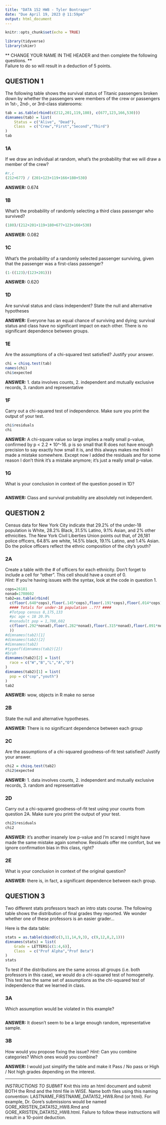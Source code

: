 ---
title: "DATA 152 HW8 - Tyler Bontrager"
date: "Due April 19, 2023 @ 11:59pm"
output: html_document
---

```{r setup, include=FALSE}
knitr::opts_chunk$set(echo = TRUE)

library(tidyverse)
library(skimr)

```

** CHANGE YOUR NAME IN THE HEADER and then complete the following questions. **  
Failure to do so will result in a deduction of 5 points.  


## QUESTION 1
The following table shows the survival status of Titanic passengers broken down by whether the passengers were members of the crew or passengers in 1st-, 2nd-, or 3rd-class staterooms:

```{r}
tab = as.table(rbind(c(212,201,119,180), c(677,123,166,530))) 
dimnames(tab) = list(
	Status = c("Alive", "Dead"),
	Class  = c("Crew","First","Second","Third")
) 
tab
```

### 1A
If we draw an individual at random, what's the probability that we will draw a member of the crew?

```{r}
#r,c
(212+677) / (201+123+119+166+180+530)
```

**ANSWER:**  0.674

### 1B
What's the probability of randomly selecting a third class passenger who survived?

```{r}
(180)/(212+201+119+180+677+123+166+530)
```

**ANSWER:**  0.082

### 1C
What's the probability of a randomly selected passenger surviving, given that the passenger was a first-class passenger?

```{r}
(1-((123)/(123+201)))
```

**ANSWER:**  0.620

### 1D
Are survival status and class independent?  State the null and alternative hypotheses

**ANSWER:**  Everyone has an equal chance of surviving and dying; survival status and class have no significant impact on each other. There is no significant dependence between groups.

### 1E
Are the assumptions of a chi-squared test satisfied?  Justify your answer.

```{r}
chi = chisq.test(tab)
names(chi)
chi$expected
```

**ANSWER:**  1. data involves counts, 2. independent and mutually exclusive records, 3. random and representative

### 1F
Carry out a chi-squared test of independence.  Make sure you print the output of your test.

```{r}
chi$residuals
chi
```

**ANSWER:**  A chi-square value so large implies a really small p-value, confirmed by p < 2.2 \* 10^-16. p is so small that R does not have enough precision to say exactly how small it is, and this always makes me think I made a mistake somewhere. Except now I added the residuals and for some reason I don't think it's a mistake anymore; it's just a really small p-value.

### 1G
What is your conclusion in context of the question posed in 1D?

```{r}

```

**ANSWER:**  Class and survival probability are absolutely not independent.


## QUESTION 2
Census data for New York City indicate that 29.2% of the under-18 population is White, 28.2% Black, 31.5% Latino, 9.1% Asian, and 2% other ethnicities.  The New York Civil Liberties Union points out that, of 26,181 police officers, 64.8% are white, 14.5% black, 19.1% Latino, and 1.4% Asian.  Do the police officers reflect the ethnic composition of the city's youth?

### 2A
Create a table with the # of officers for each ethnicity.  Don't forget to include a cell for "other".  This cell should have a count of 0.  
_Hint:_ If you're having issues with the syntax, look at the code in question 1.

```{r}
cops=26181
nonad=1708602
tab2=as.table(rbind(
  c(floor(.648*cops),floor(.145*cops),floor(.191*cops),floor(.014*cops),0),
  #### Totals for under-18 population ..??? ####
  #Totpop census 8,175,133
  #pc age < 18 20.9%
  #nonadult pop = 1,708,602
  c(floor(.292*nonad),floor(.282*nonad),floor(.315*nonad),floor(.091*nonad),floor(.02*nonad))
  ))
#dimnames(tab2)[1]
#dimnames(tab2)[2]
#dimnames(tab2)
#typeof(dimnames(tab2)[2])
#bruh
dimnames(tab2)[2] = list(
  race = c("W","B","L","A","O")
)
dimnames(tab2)[1] = list(
  pop = c("cop","youth")
)
tab2
```

**ANSWER:**  wow, objects in R make no sense

### 2B
State the null and alternative hypotheses.

**ANSWER:**  There is no significant dependence between each group

### 2C
Are the assumptions of a chi-squared goodness-of-fit test satisfied?  Justify your answer.

```{r}
chi2 = chisq.test(tab2)
chi2$expected
```

**ANSWER:**  1. data involves counts, 2. independent and mutually exclusive records, 3. random and representative 

### 2D
Carry out a chi-squared goodness-of-fit test using your counts from question 2A.  Make sure you print the output of your test.

```{r}
chi2$residuals
chi2
```

**ANSWER:**  it's another insanely low p-value and I'm scared I might have made the same mistake again somehow. Residuals offer me comfort, but we ignore confirmation bias in this class, right?

### 2E
What is your conclusion in context of the original question?

**ANSWER:**  there is, in fact, a significant dependence between each group.

## QUESTION 3
Two different stats professors teach an intro stats course.  The following table shows the distribution of final grades they reported.  We wonder whether one of these professors is an easier grader...  

Here is the data table:

```{r echo=F}
stats = as.table(cbind(c(3,11,14,9,3), c(9,12,8,2,1))) 
dimnames(stats) = list(
	Grade = LETTERS[c(1:4,6)],
	Class  = c("Prof Alpha","Prof Beta")
) 
stats
```

To test if the distributions are the same across all groups (i.e. both professors in this case), we would do a chi-squared test of homogeneity.  This test has the same set of assumptions as the chi-squared test of independence that we learned in class.  

### 3A
Which assumption would be violated in this example?

```{r}

```

**ANSWER:**  It doesn't seem to be a large enough random, representative sample.

### 3B
How would you propose fixing the issue?  _Hint:_ Can you combine categories?  Which ones would you combine?   

**ANSWER:** I would just simplify the table and make it Pass / No pass or High / Not high grades depending on the interest.


***
*INSTRUCTIONS TO SUBMIT* Knit this into an html document and submit BOTH the Rmd and the html file in WISE.  Name both files using this naming convention: LASTNAME_FIRSTNAME_DATA152_HW8.Rmd (or html).  For example, Dr. Gore's submissions would be named GORE_KRISTEN_DATA152_HW8.Rmd and GORE_KRISTEN_DATA152_HW8.html.  Failure to follow these instructions will result in a 10-point deduction.